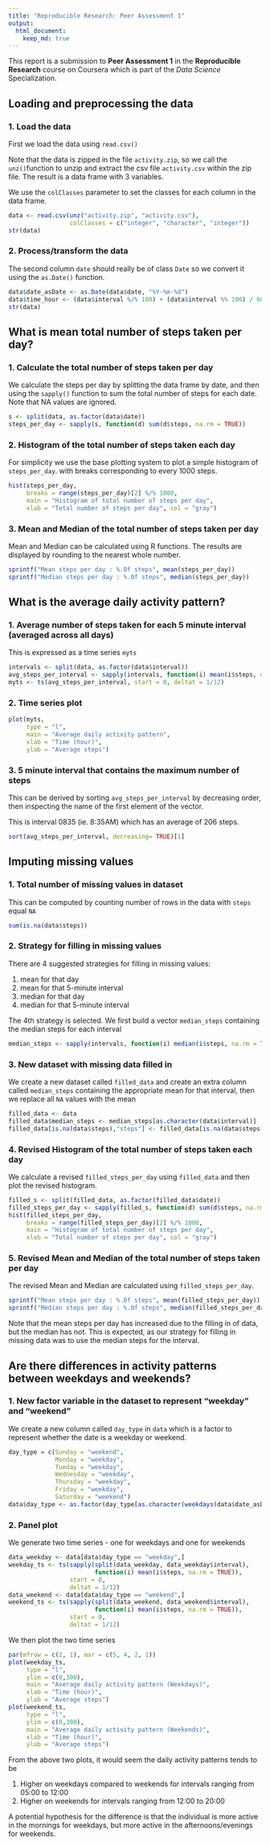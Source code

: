 ```yaml
---
title: "Reproducible Research: Peer Assessment 1"
output: 
  html_document:
    keep_md: true
---
```


This report is a submission to **Peer Assessment 1** in the **Reproducible Research** course on Coursera which is part of the *Data Science* Specialization.

## Loading and preprocessing the data

### 1. Load the data
First we load the data using `read.csv()`

Note that the data is zipped in the file `activity.zip`, so we call the `unz()`function to unzip and extract the csv file `activity.csv` within the zip file. The result is a data frame with 3 variables.

We use the `colClasses` parameter to set the classes for each column in the data frame.

```r
data <- read.csv(unz("activity.zip", "activity.csv"),
                 colClasses = c("integer", "character", "integer"))
str(data)
```

### 2. Process/transform the data

The second column `date` should really be of class `Date` so we convert it using the `as.Date()` function.

```r
data$date_asDate <- as.Date(data$date, "%Y-%m-%d")
data$time_hour <- (data$interval %/% 100) + (data$interval %% 100) / 60
str(data)
```


## What is mean total number of steps taken per day?

### 1. Calculate the total number of steps taken per day

We calculate the steps per day by splitting the data frame by date, and then using the `sapply()` function to sum the total number of steps for each date. Note that NA values are ignored.

```r
s <- split(data, as.factor(data$date))
steps_per_day <- sapply(s, function(d) sum(d$steps, na.rm = TRUE))
```

### 2. Histogram of the total number of steps taken each day

For simplicity we use the base plotting system to plot a simple histogram of `steps_per_day`. with breaks corresponding to every 1000 steps.

```r
hist(steps_per_day,
     breaks = range(steps_per_day)[2] %/% 1000,
     main = "Histogram of total number of steps per day",
     xlab = "Total number of steps per day", col = "gray")
```

### 3. Mean and Median of the total number of steps taken per day

Mean and Median can be calculated using R functions. The results are displayed by rounding to the nearest whole number.

```r
sprintf("Mean steps per day : %.0f steps", mean(steps_per_day))
sprintf("Median steps per day : %.0f steps", median(steps_per_day))
```

## What is the average daily activity pattern?

### 1. Average number of steps taken for each 5 minute interval (averaged across all days)

This is expressed as a time series `myts`

```r
intervals <- split(data, as.factor(data$interval))
avg_steps_per_interval <- sapply(intervals, function(i) mean(i$steps, na.rm = TRUE))
myts <- ts(avg_steps_per_interval, start = 0, deltat = 1/12)

```

### 2. Time series plot

```r
plot(myts,
     type = "l",
     main = "Average daily activity pattern",
     xlab = "Time (hour)",
     ylab = "Average steps")
```

### 3. 5 minute interval that contains the maximum number of steps

This can be derived by sorting `avg_steps_per_interval` by decreasing order, then inspecting the name of the first element of the vector.

This is interval 0835 (ie. 8:35AM) which has an average of 206 steps.

```r
sort(avg_steps_per_interval, decreasing= TRUE)[1]
```

## Imputing missing values

### 1. Total number of missing values in dataset

This can be computed by counting number of rows in the data with `steps` equal `NA`

```r
sum(is.na(data$steps))
```

### 2. Strategy for filling in missing values

There are 4 suggested strategies for filling in missing values:

1. mean for that day
2. mean for that 5-minute interval
3. median for that day
4. median for that 5-minute interval

The 4th strategy is selected. We first build a vector `median_steps` containing the median steps for each interval

```r
median_steps <- sapply(intervals, function(i) median(i$steps, na.rm = TRUE))
```

### 3. New dataset with missing data filled in

We create a new dataset called `filled_data` and create an extra column called `median_steps` containing the appropriate mean for that interval, then we replace all `NA` values with the mean 

```r
filled_data <- data
filled_data$median_steps <- median_steps[as.character(data$interval)]
filled_data[is.na(data$steps),"steps"] <- filled_data[is.na(data$steps),"median_steps"]

```


### 4. Revised Histogram of the total number of steps taken each day

We calculate a revised `filled_steps_per_day` using `filled_data` and then plot the revised histogram.

```r
filled_s <- split(filled_data, as.factor(filled_data$date))
filled_steps_per_day <- sapply(filled_s, function(d) sum(d$steps, na.rm = TRUE))
hist(filled_steps_per_day,
     breaks = range(filled_steps_per_day)[2] %/% 1000,
     main = "Histogram of total number of steps per day",
     xlab = "Total number of steps per day", col = "gray")
```

### 5. Revised Mean and Median of the total number of steps taken per day

The revised Mean and Median are calculated using `filled_steps_per_day`.

```r
sprintf("Mean steps per day : %.0f steps", mean(filled_steps_per_day))
sprintf("Median steps per day : %.0f steps", median(filled_steps_per_day))
```

Note that the mean steps per day has increased due to the filling in of data, but the median has not. This is expected, as our strategy for filling in missing data was to use the median steps for the interval.

## Are there differences in activity patterns between weekdays and weekends?

### 1. New factor variable in the dataset to represent "weekday" and "weekend" 

We create a new column called `day_type` in `data` which is a factor to represent whether the date is a weekday or weekend.

```r
day_type = c(Sunday = "weekend",
             Monday = "weekday",
             Tueday = "weekday",
             Wednesday = "weekday",
             Thursday = "weekday",
             Friday = "weekday",
             Saturday = "weekend")
data$day_type <- as.factor(day_type[as.character(weekdays(data$date_asDate))])
```

### 2. Panel plot

We generate two time series - one for weekdays and one for weekends

```r
data_weekday <- data[data$day_type == "weekday",]
weekday_ts <- ts(sapply(split(data_weekday, data_weekday$interval),
                        function(i) mean(i$steps, na.rm = TRUE)),
                 start = 0,
                 deltat = 1/12)
data_weekend <- data[data$day_type == "weekend",]
weekend_ts <- ts(sapply(split(data_weekend, data_weekend$interval),
                        function(i) mean(i$steps, na.rm = TRUE)),
                 start = 0,
                 deltat = 1/12)
```

We then plot the two time series

```r
par(mfrow = c(2, 1), mar = c(5, 4, 2, 1))
plot(weekday_ts,
     type = "l",
     ylim = c(0,300),
     main = "Average daily activity pattern (Weekdays)",
     xlab = "Time (hour)",
     ylab = "Average steps")
plot(weekend_ts,
     type = "l",
     ylim = c(0,300),
     main = "Average daily activity pattern (Weekends)",
     xlab = "Time (hour)",
     ylab = "Average steps")
```

From the above two plots, it would seem the daily activity patterns tends to be

1. Higher on weekdays compared to weekends for intervals ranging from 05:00 to 12:00
2. Higher on weekends for intervals ranging from 12:00 to 20:00

A potential hypothesis for the difference is that the individual is more active in the mornings for weekdays, but more active in the afternoons/evenings for weekends.